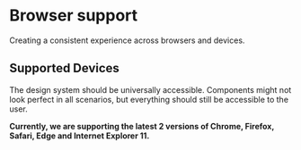 
<Meta title="Browser support" />

# Browser support

Creating a consistent experience across browsers and devices.

## Supported Devices

The design system should be universally accessible. Components might not look perfect in all scenarios, but everything
should still be accessible to the user.

**Currently, we are supporting the latest 2 versions of Chrome, Firefox, Safari, Edge and Internet Explorer 11.**

